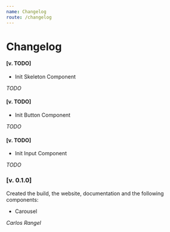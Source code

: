```yaml
---
name: Changelog
route: /changelog
---
```


# Changelog

#### [v. TODO]

- Init Skeleton Component

_TODO_

#### [v. TODO]

- Init Button Component

_TODO_

#### [v. TODO]

- Init Input Component

_TODO_

### [v. 0.1.0]

Created the build, the website, documentation and the following components:

- Carousel

_Carlos Rangel_
